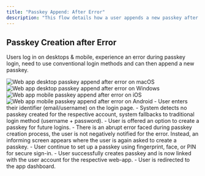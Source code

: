 ```yaml
---
title: "Passkey Append: After Error"
description: "This flow details how a user appends a new passkey after they faced an error when logging in with an existing passkey (autohealing)."
---
```


## Passkey Creation after Error

Users log in on desktops & mobile, experience an error during passkey login, need to use conventional login methods and can then append a new passkey.

<Tabs>
  <Tab title="macOS">
    <Frame caption="macOS passkey append after error">
      <img src="/images/authentication-flow/web-app/desktop/append-after-error-macos.png" alt="Web app desktop passkey append after error on macOS" />
    </Frame>
  </Tab>

<Tab title="Windows">
    <Frame caption="Windows passkey append after error">
        <img
            src="/images/authentication-flow/web-app/desktop/append-after-error-windows.png"
            alt="Web app desktop passkey append after error on Windows"
        />
    </Frame>
</Tab>
<Tab title="iOS">
    <Frame caption="iOS passkey append after error">
        <img
            src="/images/authentication-flow/web-app/mobile/append-after-error-ios.png"
            alt="Web app mobile passkey append after error on iOS"
        />
    </Frame>
</Tab>

  <Tab title="Android">
    <Frame caption="Android passkey append after error">
      <img src="/images/authentication-flow/web-app/mobile/append-after-error-android.png" alt="Web app mobile passkey append after error on Android" />
    </Frame>
  </Tab>
</Tabs>

<Steps>
    <Step title="Login when user has no passkeys">
        - User enters their identifier (email/username) on the login page.
    </Step>
    <Step title="Fallback to traditional login method">
        - System detects no passkey created for the respective account, system fallbacks to traditional login method (username + password).
    </Step>
    <Step title="Passkey append process initiates">
        - User is offered an option to create a passkey for future logins.
    </Step>
    <Step title="Passkey append process abruptly cancels or an error occurs">
        - There is an abrupt error faced during passkey creation process, the user is not negatively notified for the error. Instead, an informing screen appears where the user is again asked to create a passkey.
    </Step>
    <Step title="OS-native modal overlay">
        - User continue to set up a passkey using fingerprint, face, or PIN for secure sign-in.
    </Step>
    <Step title="Passkey creation successful">
        - User successfully creates passkey and is now linked with the user account for the respective web-app.
    </Step>
    <Step title="Redirection to app dashboard">
        - User is redirected to the app dashboard.
    </Step>

</Steps>
